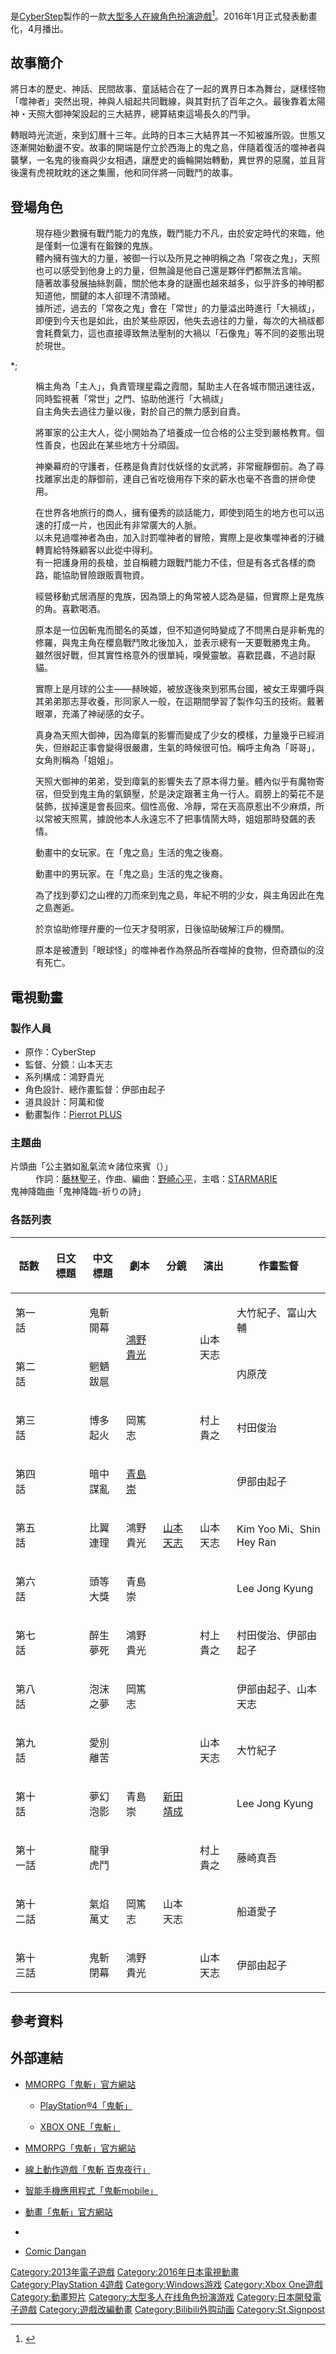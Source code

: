{{Infobox animanga/Headerofja
|標題 = 鬼斬
|圖像 =
|尺寸 =
|說明 =
|日文名稱 = 鬼斬
|英文名稱 = Onigiri
|假名 =
|羅馬字 =
|類型 = [[日本歷史|日本歷史]]
}}
{{Infobox animanga/Game
|標題 =
|類型 = [[大型多人線上角色扮演遊戲|大型多人線上角色扮演遊戲]]
|使用平台 = [[Microsoft_Windows|Microsoft Windows]]<br />[[PlayStation_4|PlayStation 4]]、[[Xbox_One|Xbox One]]、[[Nintendo_Switch|Nintendo Switch]]
|遊戲引擎 =
|開發團隊 = [[CyberStep|CyberStep]]
|發行商 = CyberStep
|製作人 =
|監製 =
|劇本 =
|人物設定 =
|音樂 =
|遊戲人數 = [[多人電子遊戲|多人遊戲]]
|發售日 = 2013年12月12日
|對象年齡 = [[CERO|CERO]] D
}}
{{Infobox animanga/TVAnime
|標題 =
|圖像 =
|尺寸 =
|原作 = CyberStep
|導演 = [[山本天志|山本天志]]
|系列構成 = [[鴻野貴光|鴻野貴光]]
|劇本 = 鴻野貴光、[[青島崇|青島崇]]、岡篤志
|人物設定 = 伊部由起子
|機械設定 =
|音樂 = 山田豐、森和泉
|音樂製作 =
|動畫製作 = [[Pierrot_PLUS|Pierrot PLUS]]
|製作 = [[制作委员会方式|鬼斬製作委員會]]
|代理發行 =
|播放電視台 = [[TOKYO_MX|TOKYO MX]]、[[BS富士|BS富士]]
|播放開始 = 2016年4月6日
|播放結束 = 6月29日
|網絡 = 
|話數 = 全13話
|其他 =
}}
{{Infobox animanga/Footerofja}}

{{Vgname|鬼斬|ja=鬼斬}}是[[CyberStep|CyberStep]]製作的一款[[大型多人在線角色扮演遊戲|大型多人在線角色扮演遊戲]]<ref>{{cite web|script-title=ja:MMORPG「鬼斬」と同じ世界観の新作アプリ「鬼斬～日本を旅する RPG～」，事前登録がスタート|url=http://www.4gamer.net/games/332/G033295/20160601083/|website=4Gamer|accessdate=2016年6月1日|date=2016年6月1日}}</ref>。2016年1月正式發表動畫化，4月播出。

== 故事簡介 ==
將日本的歷史、神話、民間故事、童話結合在了一起的異界日本為舞台，謎樣怪物「噬神者」突然出現，神與人組起共同戰線，與其對抗了百年之久。最後靠着太陽神・天照大御神架設起的三大結界，總算結束這場長久的鬥爭。

轉眼時光流逝，來到幻曆十三年。此時的日本三大結界其一不知被誰所毀。世態又逐漸開始動盪不安。故事的開端是佇立於西海上的鬼之島，伴隨着復活的噬神者與襲擊，一名鬼的後裔與少女相遇，讓歷史的齒輪開始轉動，異世界的惡魔，並且背後還有虎視眈眈的迷之集團，他和同伴將一同戰鬥的故事。

== 登場角色 ==
; {{Nihongo|主角|{{lang|ja|主人公}}}}
: 現存極少數擁有戰鬥能力的鬼族，戰鬥能力不凡，由於安定時代的來臨，他是僅剩一位還有在鍛鍊的鬼族。
: 體內擁有強大的力量，被御一行以及所見之神明稱之為「常夜之鬼」，天照也可以感受到他身上的力量，但無論是他自己還是夥伴們都無法言喻。
: 隨著故事發展抽絲剝繭，關於他本身的謎團也越來越多，似乎許多的神明都知道他，關鍵的本人卻理不清頭緒。
: 據{{lang|ja|道触之神}}所述，過去的「常夜之鬼」會在「常世」的力量溢出時進行「大禍祓」，即便到今天也是如此，由於某些原因，他失去過往的力量，每次的大禍祓都會耗費氣力，這也直接導致無法壓制的大禍以「石像鬼」等不同的姿態出現於現世。
*;{{Nihongo|{{lang|ja|道触之神}}|ちふり}}
: 稱主角為「主人」，負責管理星霜之霞間，幫助主人在各城市間迅速往返，同時監視著「常世」之門、協助他進行「大禍祓」
: 自主角失去過往力量以後，對於自己的無力感到自責。

; {{nihongo|靜御前|静御前（しずか ごぜん）|聲：{{lang|ja|桐村まり}}、[[鈴木愛奈|鈴木愛奈]]（百鬼夜行、電視動畫）}}
: 將軍家的公主大人，從小開始為了培養成一位合格的公主受到嚴格教育。個性善良，也因此在某些地方十分頑固。

; {{nihongo|義經|義経（よしつね）|聲：[[伊藤繪美|伊藤繪美]]、[[松井惠理子|松井惠理子]]（百鬼夜行、電視動畫）}}
: 神樂幕府的守護者，任務是負責討伐妖怪的女武將，非常寵靜御前。為了尋找離家出走的靜御前，連自己省吃儉用存下來的薪水也毫不吝嗇的拼命使用。

; {{nihongo|彌勒|ミロク|聲：[[桑原基|桑原基]]}}
: 在世界各地旅行的商人，擁有優秀的談話能力，即使到陌生的地方也可以迅速的打成一片，也因此有非常廣大的人脈。
: 以未見過噬神者為由，加入討罰噬神者的冒險，實際上是收集噬神者的汙穢轉賣給特殊顧客以此從中得利。
: 有一把護身用的長槍，並自稱體力跟戰鬥能力不佳，但是有各式各樣的商路，能協助冒險跟販賣物資。

; {{nihongo|茨木童子|茨木童子（いばらき どうじ）|聲：[[本田愛美|本田愛美]]、[[三森鈴子|三森鈴子]]（百鬼夜行、電視動畫）}}
: 經營移動式居酒屋的鬼族，因為頭上的角常被人認為是貓，但實際上是鬼族的角。喜歡喝酒。

; {{nihongo|桃太郎|モモタロウ|聲：[[大塚智則|大塚智則]]}}
: 原本是一位因斬鬼而聞名的英雄，但不知道何時變成了不問黑白是非斬鬼的修羅，與鬼主角在櫻島戰鬥敗北後加入，並表示總有一天要戰勝鬼主角。
: 雖然很好戰，但其實性格意外的很單純，嗅覺靈敏。喜歡昆蟲，不過討厭貓。

; {{nihongo|輝夜|かぐや|聲：[[野田步美|野田步美]]、[[橘田泉|橘田泉]]（電視動畫）}}
: 實際上是月球的公主——赫映姬，被放逐後來到邪馬台國，被女王卑彌呼與其弟弟那志芽收養，形同家人一般，在這期間學習了製作勾玉的技術。戴著眼罩，充滿了神祕感的女子。

; {{nihongo|天照|あまてらす|聲：[[石原舞|石原舞]]、[[原奈津子|原奈津子]]（電視動畫）}}
: 真身為天照大御神，因為瘴氣的影響而變成了少女的模樣，力量幾乎已經消失，但辦起正事會變得很嚴肅，生氣的時候很可怕。稱呼主角為「哥哥」，女角則稱為「姐姐」。

; {{nihongo|須佐之男|スサノオ|聲：[[西原翔吾|西原翔吾]]}}
: 天照大御神的弟弟，受到瘴氣的影響失去了原本得力量。體內似乎有魔物寄宿，但受到鬼主角的氣鎮壓，於是決定跟著主角一行人。肩膀上的菊花不是裝飾，拔掉還是會長回來。個性高傲、冷靜，常在天高原惹出不少麻煩，所以常被天照罵，據說他本人永遠忘不了把事情鬧大時，姐姐那時發飆的表情。

; {{nihongo|櫻|サクラ|聲：三森鈴子}}
: 動畫中的女玩家。在「鬼之島」生活的鬼之後裔。

; {{nihongo|仁|ジン|聲：無}}
: 動畫中的男玩家。在「鬼之島」生活的鬼之後裔。

; {{nihongo|宮本武藏|宮本武蔵|聲：[[牧野紗耶香|牧野紗耶香]]}}
: 為了找到夢幻之山裡的刀而來到鬼之島，年紀不明的少女，與主角因此在鬼之島邂逅。

; {{nihongo|猿飛佐助|猿飛佐助|聲：[[向尾友梨奈|向尾友梨奈]]}}

; {{nihongo|平賀源内|平賀源内|聲：[[神梛芽衣|神梛芽衣]]}}
: 於京協助修理弁慶的一位天才發明家，日後協助破解江戶的機關。

; {{nihongo|卑彌呼|卑弥呼|聲：[[比良聰美|比良聰美]]}}
: 原本是被遭到「眼球怪」的噬神者作為祭品所吞噬掉的食物，但奇蹟似的沒有死亡。

; {{nihongo|女武神|ヴァルキリー|聲：松井惠理子}}

== 電視動畫 ==
=== 製作人員 ===
* 原作：CyberStep
* 監督、分鏡：山本天志
* 系列構成：鴻野貴光
* 角色設計、總作畫監督：伊部由起子
* 道具設計：阿萬和俊
* 動畫製作：[[Pierrot_PLUS|Pierrot PLUS]]

=== 主題曲 ===
; 片頭曲「公主猶如亂氣流☆諸位來賓（{{lang|ja|姫は乱気流☆御一行様}}）」
: 作詞：[[藤林聖子|藤林聖子]]，作曲、編曲：[[野崎心平|野崎心平]]，主唱：[[STARMARIE|STARMARIE]]
; 鬼神降臨曲「鬼神降臨-祈りの詩」

=== 各話列表 ===
{| class="wikitable" style="font-size:small; margin:0px auto;text-align:center;"
!話數!!日文標題!!中文標題!!劇本!!分鏡!!演出!!作畫監督
|-
|第一話||{{lang|ja|鬼斬開幕}}||鬼斬開幕||rowspan="2"|[[鴻野貴光|鴻野貴光]]||rowspan="9"|[[山本天志|山本天志]]||rowspan="2"|山本天志||大竹紀子、富山大輔
|-
|第二話||{{lang|ja|魍魎跋扈}}||魍魉跋扈||内原茂
|-
|第三話||{{lang|ja|博多炎上}}||博多起火||岡篤志||村上貴之||村田俊治
|-
|第四話||{{lang|ja|暗中飛躍}}||暗中謀亂||[[青島崇|青島崇]]||rowspan="3"|山本天志||伊部由起子
|-
|第五話||{{lang|ja|比翼連理}}||比翼連理||鴻野貴光||Kim Yoo Mi、Shin Hey Ran
|-
|第六話||{{lang|ja|一番冨籤}}||頭等大獎||青島崇||Lee Jong Kyung
|-
|第七話||{{lang|ja|酔生夢死}}||醉生夢死||鴻野貴光||村上貴之||村田俊治、伊部由起子
|-
|第八話||{{lang|ja|泡沫之夢}}||泡沫之夢||岡篤志||rowspan="3"|山本天志||伊部由起子、山本天志
|-
|第九話||{{lang|ja|愛別離苦}}||愛別離苦||rowspan="3"|青島崇||大竹紀子
|-
|第十話||{{lang|ja|夢幻泡影}}||夢幻泡影||[[新田靖成|新田靖成]]||Lee Jong Kyung
|-
|第十一話||{{lang|ja|竜闘虎争}}||龍爭虎鬥||rowspan="3"|山本天志||村上貴之||藤崎真吾
|-
|第十二話||{{lang|ja|気焔万丈}}||氣焰萬丈||岡篤志||{{n/a}}||船道愛子
|-
|第十三話||{{lang|ja|鬼斬閉幕}}||鬼斬閉幕||鴻野貴光||山本天志||伊部由起子
|}

== 參考資料 ==
{{reflist}}

== 外部連結 ==
* {{ja}}[http://onigiri.cyberstep.jp/home MMORPG「鬼斬」官方網站]
** {{ja}}[http://onigiri-ps4.cyberstep.jp/home PlayStation®4「鬼斬」]
** {{ja}}[http://onigiri-xbox.cyberstep.jp/home XBOX ONE「鬼斬」]
* {{zh}}[http://onigiri.cyberstep.com.tw/home MMORPG「鬼斬」官方網站]
* {{ja}}[http://oni100.cyberstep.jp/ 線上動作遊戲「鬼斬 百鬼夜行」]
* {{ja}}[http://onimoba.cyberstep.jp/ 智能手機應用程式「鬼斬mobile」]
* {{ja}}[http://www.onigiri-anime.com/ 動畫「鬼斬」官方網站]
* {{ja}}{{Twitter|onigiri_anime|電視動畫「鬼斬」官方}}
* {{ja}}[https://web.archive.org/web/20160517144301/http://comicdangan.com/manga/onigiri/ Comic Dangan]

{{St.Signpost}}
{{山本天志執導作品}}
{{DEFAULTSORT:Onigiri}}
[[Category:2013年電子遊戲|Category:2013年電子遊戲]]
[[Category:2016年日本電視動畫|Category:2016年日本電視動畫]]
[[Category:PlayStation_4遊戲|Category:PlayStation 4遊戲]]
[[Category:Windows游戏|Category:Windows游戏]]
[[Category:Xbox_One遊戲|Category:Xbox One遊戲]]
[[Category:動畫短片|Category:動畫短片]]
[[Category:大型多人在线角色扮演游戏|Category:大型多人在线角色扮演游戏]]
[[Category:日本開發電子遊戲|Category:日本開發電子遊戲]]
[[Category:遊戲改編動畫|Category:遊戲改編動畫]]
[[Category:Bilibili外购动画|Category:Bilibili外购动画]]
[[Category:St.Signpost|Category:St.Signpost]]